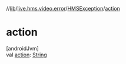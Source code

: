 //[lib](/api-reference/android/v2/home/content)/[live.hms.video.error](../index)/[HMSException](index)/[action](action)

# action

[androidJvm]\
val [action](action): [String](https://kotlinlang.org/api/latest/jvm/stdlib/kotlin/-string/index.html)
